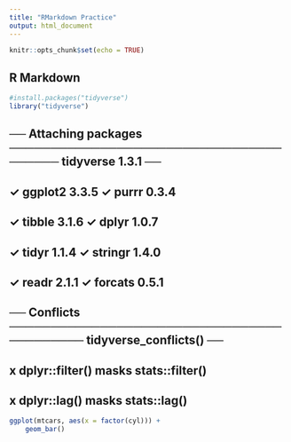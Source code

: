 ```yaml
---
title: "RMarkdown Practice"
output: html_document
---
```


```r
knitr::opts_chunk$set(echo = TRUE)
```

## R Markdown

```r
#install.packages("tidyverse")
library("tidyverse")
```

## ── Attaching packages ─────────────────────────────────────── tidyverse 1.3.1 ──

## ✓ ggplot2 3.3.5     ✓ purrr   0.3.4
## ✓ tibble  3.1.6     ✓ dplyr   1.0.7
## ✓ tidyr   1.1.4     ✓ stringr 1.4.0
## ✓ readr   2.1.1     ✓ forcats 0.5.1

## ── Conflicts ────────────────────────────────────────── tidyverse_conflicts() ──
## x dplyr::filter() masks stats::filter()
## x dplyr::lag()    masks stats::lag()

```r
ggplot(mtcars, aes(x = factor(cyl))) +
    geom_bar()
```


